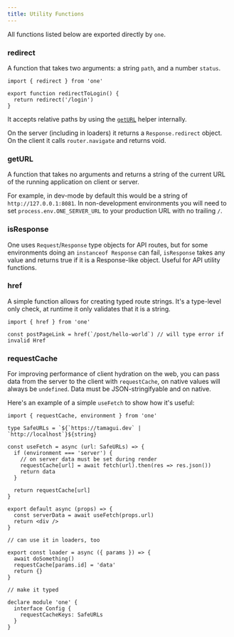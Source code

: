 ```yaml
---
title: Utility Functions
---
```


All functions listed below are exported directly by `one`.

### redirect

A function that takes two arguments: a string `path`, and a number `status`.

```tsx
import { redirect } from 'one'

export function redirectToLogin() {
  return redirect('/login')
}
```

It accepts relative paths by using the [`getURL`](#getURL) helper internally.

On the server (including in loaders) it returns a `Response.redirect` object. On the client it calls `router.navigate` and returns void.

### getURL

A function that takes no arguments and returns a string of the current URL of the running application on client or server.

For example, in dev-mode by default this would be a string of `http://127.0.0.1:8081`. In non-development environments you will need to set `process.env.ONE_SERVER_URL` to your production URL with no trailing `/`.

### isResponse

One uses `Request`/`Response` type objects for API routes, but for some environments doing an `instanceof Response` can fail, `isResponse` takes any value and returns true if it is a Response-like object. Useful for API utility functions.

### href

A simple function allows for creating typed route strings. It's a type-level only check, at runtime it only validates that it is a string.

```tsx
import { href } from 'one'

const postPageLink = href(`/post/hello-world`) // will type error if invalid Href
```

### requestCache

<Status is="developing" />

For improving performance of client hydration on the web, you can pass data from the server to the client with `requestCache`, on native values will always be `undefined`. Data must be JSON-stringifyable and  on native.

Here's an example of a simple `useFetch` to show how it's useful:

```tsx fileName=app/index.tsx
import { requestCache, environment } from 'one'

type SafeURLs = `${`https://tamagui.dev` | `http://localhost`}${string}

const useFetch = async (url: SafeURLs) => {
  if (environment === 'server') {
    // on server data must be set during render
    requestCache[url] = await fetch(url).then(res => res.json())
    return data
  }

  return requestCache[url]
}

export default async (props) => {
  const serverData = await useFetch(props.url)
  return <div />
}

// can use it in loaders, too

export const loader = async ({ params }) => {
  await doSomething()
  requestCache[params.id] = 'data'
  return {}
}

// make it typed

declare module 'one' {
  interface Config {
    requestCacheKeys: SafeURLs
  }
}
```


